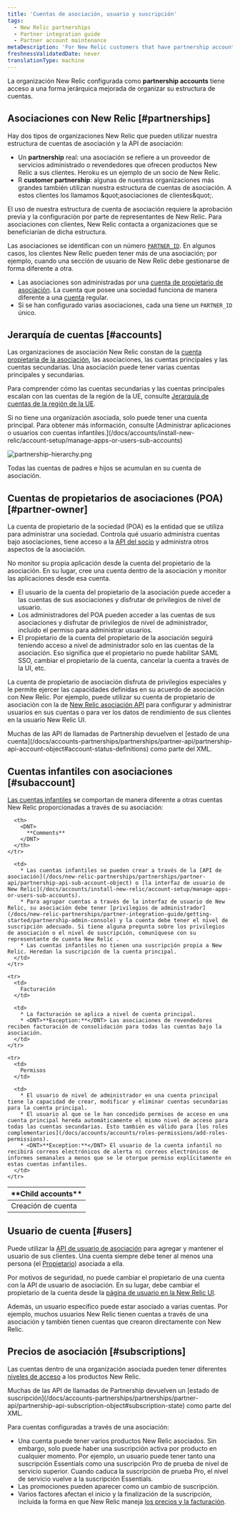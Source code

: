 ```yaml
---
title: 'Cuentas de asociación, usuario y suscripción'
tags:
  - New Relic partnerships
  - Partner integration guide
  - Partner account maintenance
metaDescription: 'For New Relic customers that have partnership accounts, this explains the hierarchical structure and rules for those accounts.'
freshnessValidatedDate: never
translationType: machine
---
```


La organización New Relic configurada como <DNT>**partnership accounts**</DNT> tiene acceso a una forma jerárquica mejorada de organizar su estructura de cuentas.

## Asociaciones con New Relic [#partnerships]

Hay dos tipos de organizaciones New Relic que pueden utilizar nuestra estructura de cuentas de asociación y la API de asociación:

* Un <DNT>**partnership**</DNT> real: una asociación se refiere a un proveedor de servicios administrado o revendedores que ofrecen productos New Relic a sus clientes. Heroku es un ejemplo de un socio de New Relic.
* R <DNT>**customer partnership**</DNT>: algunas de nuestras organizaciones más grandes también utilizan nuestra estructura de cuentas de asociación. A estos clientes los llamamos &amp;quot;asociaciones de clientes&amp;quot;.

El uso de nuestra estructura de cuenta de asociación requiere la aprobación previa y la configuración por parte de representantes de New Relic. Para asociaciones con clientes, New Relic contacta a organizaciones que se beneficiarían de dicha estructura.

Las asociaciones se identifican con un número [`PARTNER_ID`](/docs/accounts-partnerships/partnerships/partner-api/partner-api-reference). En algunos casos, los clientes New Relic pueden tener más de una asociación; por ejemplo, cuando una sección de usuario de New Relic debe gestionarse de forma diferente a otra.

* Las asociaciones son administradas por una [cuenta de propietario de asociación](#partner-owner). La cuenta que posee una sociedad funciona de manera diferente a una [cuenta](#accounts) regular.
* Si se han configurado varias asociaciones, cada una tiene un `PARTNER_ID` único.

## Jerarquía de cuentas [#accounts]

Las organizaciones de asociación New Relic constan de la [cuenta propietaria de la asociación](#partner-owner), las asociaciones, las cuentas principales y las cuentas secundarias. Una asociación puede tener varias cuentas principales y secundarias.

Para comprender cómo las cuentas secundarias y las cuentas principales escalan con las cuentas de la región de la UE, consulte [Jerarquía de cuentas de la región de la UE](/docs/using-new-relic/welcome-new-relic/getting-started/introduction-eu-region-data-center#global-account-hierarchy).

<Callout variant="tip">
  Si no tiene una organización asociada, solo puede tener una cuenta principal. Para obtener más información, consulte [Administrar aplicaciones o usuarios con cuentas infantiles.](/docs/accounts/install-new-relic/account-setup/manage-apps-or-users-sub-accounts)
</Callout>

<img
  title="partnership-hierarchy.png"
  alt="partnership-hierarchy.png"
  src="/images/partnerships_diagram_hierarchy.webp"
/>

<figcaption>
  Todas las cuentas de padres e hijos se acumulan en su cuenta de asociación.
</figcaption>

## Cuentas de propietarios de asociaciones (POA) [#partner-owner]

La cuenta de propietario de la sociedad (POA) es la entidad que se utiliza para administrar una sociedad. Controla qué usuario administra cuentas bajo asociaciones, tiene acceso a la [API del socio](/docs/new-relic-partnerships/partner-integration-guide/partner-account-maintenance/partner-api) y administra otros aspectos de la asociación.

No monitor su propia aplicación desde la cuenta del propietario de la asociación. En su lugar, cree una cuenta dentro de la asociación y monitor las aplicaciones desde esa cuenta.

* El usuario de la cuenta del propietario de la asociación puede acceder a las cuentas de sus asociaciones y disfrutar de privilegios de nivel de usuario.
* Los administradores del POA pueden acceder a las cuentas de sus asociaciones y disfrutar de privilegios de nivel de administrador, incluido el permiso para administrar usuarios.
* El propietario de la cuenta del propietario de la asociación seguirá teniendo acceso a nivel de administrador solo en las cuentas de la asociación. Eso significa que el propietario no puede habilitar SAML SSO, cambiar el propietario de la cuenta, cancelar la cuenta a través de la UI, etc.

La cuenta de propietario de asociación disfruta de privilegios especiales y le permite ejercer las capacidades definidas en su acuerdo de asociación con New Relic. Por ejemplo, puede utilizar su cuenta de propietario de asociación con la de [New Relic asociación API](/docs/new-relic-partnerships/partner-integration-guide/partner-account-maintenance/partner-api) para configurar y administrar usuarios en sus cuentas o para ver los datos de rendimiento de sus clientes en la usuario New Relic UI.

<Callout variant="tip">
  Muchas de las API de llamadas de Partnership devuelven el [estado de una cuenta](/docs/accounts-partnerships/partnerships/partner-api/partnership-api-account-object#account-status-definitions) como parte del XML.
</Callout>

## Cuentas infantiles con asociaciones [#subaccount]

[Las cuentas infantiles](/docs/accounts/original-accounts-billing/original-users-roles/original-account-structure) se comportan de manera diferente a otras cuentas New Relic proporcionadas a través de su asociación:

<table>
  <thead>
    <tr>
      <th style={{ width: "200px" }}>
        <DNT>
          **Child accounts**
        </DNT>
      </th>

      <th>
        <DNT>
          **Comments**
        </DNT>
      </th>
    </tr>
  </thead>

  <tbody>
    <tr>
      <td>
        Creación de cuenta
      </td>

      <td>
        * Las cuentas infantiles se pueden crear a través de la [API de asociación](/docs/new-relic-partnerships/partnerships/partner-api/partnership-api-sub-account-object) o [la interfaz de usuario de New Relic](/docs/accounts/install-new-relic/account-setup/manage-apps-or-users-sub-accounts).
        * Para agrupar cuentas a través de la interfaz de usuario de New Relic, su asociación debe tener [privilegios de administrador](/docs/new-relic-partnerships/partner-integration-guide/getting-started/partnership-admin-console) y la cuenta debe tener el nivel de suscripción adecuado. Si tiene alguna pregunta sobre los privilegios de asociación o el nivel de suscripción, comuníquese con su representante de cuenta New Relic .
        * Las cuentas infantiles no tienen una suscripción propia a New Relic. Heredan la suscripción de la cuenta principal.
      </td>
    </tr>

    <tr>
      <td>
        Facturación
      </td>

      <td>
        * La facturación se aplica a nivel de cuenta principal.
        * <DNT>**Exception:**</DNT> Las asociaciones de revendedores reciben facturación de consolidación para todas las cuentas bajo la asociación.
      </td>
    </tr>

    <tr>
      <td>
        Permisos
      </td>

      <td>
        * El usuario de nivel de administrador en una cuenta principal tiene la capacidad de crear, modificar y eliminar cuentas secundarias para la cuenta principal.
        * El usuario al que se le han concedido permisos de acceso en una cuenta principal hereda automáticamente el mismo nivel de acceso para todas las cuentas secundarias. Esto también es válido para [los roles complementarios](/docs/accounts/accounts/roles-permissions/add-roles-permissions).
        * <DNT>**Exception:**</DNT> El usuario de la cuenta infantil no recibirá correos electrónicos de alerta ni correos electrónicos de informes semanales a menos que se le otorgue permiso explícitamente en estas cuentas infantiles.
      </td>
    </tr>
  </tbody>
</table>

## Usuario de cuenta [#users]

Puede utilizar la [API de usuario de asociación](/docs/accounts-partnerships/partnerships/partner-api/partnership-api-user-object) para agregar y mantener el usuario de sus clientes. Una cuenta siempre debe tener al menos una persona (el [Propietario](/docs/accounts-partnerships/accounts/account-billing-usage/users-roles#owner)) asociada a ella.

Por motivos de seguridad, no puede cambiar el propietario de una cuenta con la API de usuario de asociación. En su lugar, debe cambiar el propietario de la cuenta desde la [página de usuario en la New Relic UI](/docs/accounts/accounts/roles-permissions/change-account-owner).

Además, un usuario específico puede estar asociado a varias cuentas. Por ejemplo, muchos usuarios New Relic tienen cuentas a través de una asociación y también tienen cuentas que crearon directamente con New Relic.

## Precios de asociación [#subscriptions]

Las cuentas dentro de una organización asociada pueden tener diferentes [niveles de acceso](https://newrelic.com/application-monitoring/pricing) a los productos New Relic.

<Callout variant="tip">
  Muchas de las API de llamadas de Partnership devuelven un [estado de suscripción](/docs/accounts-partnerships/partnerships/partner-api/partnership-api-subscription-object#subscription-state) como parte del XML.
</Callout>

Para cuentas configuradas a través de una asociación:

* Una cuenta puede tener varios productos New Relic asociados. Sin embargo, solo puede haber una suscripción activa por producto en cualquier momento. Por ejemplo, un usuario puede tener tanto una suscripción Essentials como una suscripción Pro de prueba de nivel de servicio superior. Cuando caduca la suscripción de prueba Pro, el nivel de servicio vuelve a la suscripción Essentials.
* Las promociones pueden aparecer como un cambio de suscripción.
* Varios factores afectan el inicio y la finalización de la suscripción, incluida la forma en que New Relic maneja [los precios y la facturación](/docs/accounts-partnerships/partner-integration-guide/new-relic-products-features/partner-products-pricing-billing).
